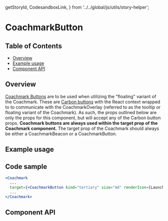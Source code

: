   getStoryId,
  CodesandboxLink,
} from '../../global/js/utils/story-helper';

# CoachmarkButton

## Table of Contents

- [Overview](#overview)
- [Example usage](#example-usage)
- [Component API](#component-api)

## Overview

[Coachmark Buttons](https://pages.github.ibm.com/cdai-design/pal/novice-to-pro/components/coachmark/usage/#floating)
are to be used when utilizing the "floating" variant of the Coachmark. These are
[Carbon buttons](https://v10.carbondesignsystem.com/components/button/usage/)
with the React context wrapped to to communicate with the CoachmarkOverlay
(referred to as the tooltip or floating variant of the Coachmark). As such, the
props outlined below are only the props for this component, but will accept any
of the Carbon button props. **Coachmark buttons are always used within the
target prop of the Coachmark component.** The target prop of the Coachmark
should always be either a CoachmarkBeacon or a CoachmarkButton.

## Example usage

<Canvas className="coachmarkExample" withSource="none">
  <div className="CoachmarkBaseExampleUsage">
    <Story id={getStoryId(CoachmarkButton.displayName, 'coachmark-button')} />
  </div>
</Canvas>

## Code sample

```jsx
<Coachmark
  ...
  target={<CoachmarkButton kind="tertiary" size="md" renderIcon={Launch16} label="Show Information">Click Me</CoachmarkButton>}>
  ...
</Coachmark>

```

## Component API

<ArgsTable />
